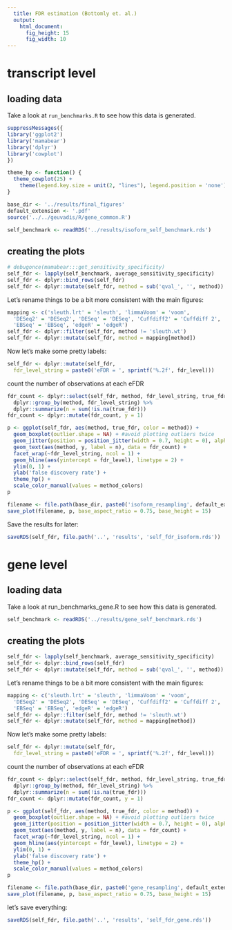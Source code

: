 ```yaml
---
  title: FDR estimation (Bottomly et. al.)
  output:
    html_document:
      fig_height: 15
      fig_width: 10
---
```


# transcript level
## loading data

Take a look at `run_benchmarks.R` to see how this data is generated.

```r
suppressMessages({
library('ggplot2')
library('mamabear')
library('dplyr')
library('cowplot')
})
```

```r
theme_hp <- function() {
  theme_cowplot(25) +
    theme(legend.key.size = unit(2, "lines"), legend.position = 'none')
}

base_dir <- '../results/final_figures'
default_extension <- '.pdf'
source('../../geuvadis/R/gene_common.R')
```


```r
self_benchmark <- readRDS('../results/isoform_self_benchmark.rds')
```

## creating the plots

```r
# debugonce(mamabear:::get_sensitivity_specificity)
self_fdr <- lapply(self_benchmark, average_sensitivity_specificity)
self_fdr <- dplyr::bind_rows(self_fdr)
self_fdr <- dplyr::mutate(self_fdr, method = sub('qval_', '', method))
```

Let’s rename things to be a bit more consistent with the main figures:

```r
mapping <- c('sleuth.lrt' = 'sleuth', 'limmaVoom' = 'voom',
  'DESeq2' = 'DESeq2', 'DESeq' = 'DESeq', 'Cuffdiff2' = 'Cuffdiff 2',
  'EBSeq' = 'EBSeq', 'edgeR' = 'edgeR')
self_fdr <- dplyr::filter(self_fdr, method != 'sleuth.wt')
self_fdr <- dplyr::mutate(self_fdr, method = mapping[method])
```

Now let’s make some pretty labels:

```r
self_fdr <- dplyr::mutate(self_fdr,
  fdr_level_string = paste0('eFDR = ', sprintf('%.2f', fdr_level)))
```

count the number of observations at each eFDR

```r
fdr_count <- dplyr::select(self_fdr, method, fdr_level_string, true_fdr, sample) %>%
  dplyr::group_by(method, fdr_level_string) %>%
  dplyr::summarize(n = sum(!is.na(true_fdr)))
fdr_count <- dplyr::mutate(fdr_count, y = 1)
```

```r
p <- ggplot(self_fdr, aes(method, true_fdr, color = method)) +
  geom_boxplot(outlier.shape = NA) + #avoid plotting outliers twice
  geom_jitter(position = position_jitter(width = 0.7, height = 0), alpha = 0.5) +
  geom_text(aes(method, y, label = n), data = fdr_count) +
  facet_wrap(~fdr_level_string, ncol = 1) +
  geom_hline(aes(yintercept = fdr_level), linetype = 2) +
  ylim(0, 1) +
  ylab('false discovery rate') +
  theme_hp() +
  scale_color_manual(values = method_colors)
p
```

```r
filename <- file.path(base_dir, paste0('isoform_resampling', default_extension))
save_plot(filename, p, base_aspect_ratio = 0.75, base_height = 15)
```

Save the results for later:

```r
saveRDS(self_fdr, file.path('..', 'results', 'self_fdr_isoform.rds'))
```

# gene level

## loading data
Take a look at run_benchmarks_gene.R to see how this data is generated.

```r
self_benchmark <- readRDS('../results/gene_self_benchmark.rds')
```

## creating the plots

```r
self_fdr <- lapply(self_benchmark, average_sensitivity_specificity)
self_fdr <- dplyr::bind_rows(self_fdr)
self_fdr <- dplyr::mutate(self_fdr, method = sub('qval_', '', method))
```

Let’s rename things to be a bit more consistent with the main figures:

```r
mapping <- c('sleuth.lrt' = 'sleuth', 'limmaVoom' = 'voom',
  'DESeq2' = 'DESeq2', 'DESeq' = 'DESeq', 'Cuffdiff2' = 'Cuffdiff 2',
  'EBSeq' = 'EBSeq', 'edgeR' = 'edgeR')
self_fdr <- dplyr::filter(self_fdr, method != 'sleuth.wt')
self_fdr <- dplyr::mutate(self_fdr, method = mapping[method])
```

Now let’s make some pretty labels:

```r
self_fdr <- dplyr::mutate(self_fdr,
  fdr_level_string = paste0('eFDR = ', sprintf('%.2f', fdr_level)))
```

count the number of observations at each eFDR

```r
fdr_count <- dplyr::select(self_fdr, method, fdr_level_string, true_fdr, sample) %>%
  dplyr::group_by(method, fdr_level_string) %>%
  dplyr::summarize(n = sum(!is.na(true_fdr)))
fdr_count <- dplyr::mutate(fdr_count, y = 1)
```

```r
p <- ggplot(self_fdr, aes(method, true_fdr, color = method)) +
  geom_boxplot(outlier.shape = NA) + #avoid plotting outliers twice
  geom_jitter(position = position_jitter(width = 0.7, height = 0), alpha = 0.5) +
  geom_text(aes(method, y, label = n), data = fdr_count) +
  facet_wrap(~fdr_level_string, ncol = 1) +
  geom_hline(aes(yintercept = fdr_level), linetype = 2) +
  ylim(0, 1) +
  ylab('false discovery rate') +
  theme_hp() +
  scale_color_manual(values = method_colors)
p
```

```r
filename <- file.path(base_dir, paste0('gene_resampling', default_extension))
save_plot(filename, p, base_aspect_ratio = 0.75, base_height = 15)
```

let's save everything:

```r
saveRDS(self_fdr, file.path('..', 'results', 'self_fdr_gene.rds'))
```
